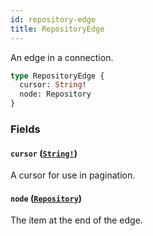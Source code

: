 ```yaml
---
id: repository-edge
title: RepositoryEdge
---
```


An edge in a connection.

```graphql
type RepositoryEdge {
  cursor: String!
  node: Repository
}
```

### Fields

#### `cursor` ([`String!`](/docs/api/scalars/string))

A cursor for use in pagination.

#### `node` ([`Repository`](/docs/api/objects/repository))

The item at the end of the edge.
